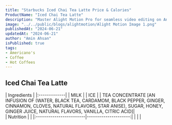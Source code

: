 ```yaml
---
title: "Starbucks Iced Chai Tea Latte Price & Calories"
ProductName: "Iced Chai Tea Latte" 
description: "Master Alight Motion Pro for seamless video editing on Android, iOS, and Tablets with our ultimate guide, unlocking advanced features and elevating your skills in 2024!"
image: "../../public/blogs/alightmotion/Alight Motion Image 1.png"
publishedAt: "2024-06-21"
updatedAt: "2024-06-21"
author: "Amin Ahsan"
isPublished: true
tags:
- Americano's
- Coffee
- Hot Coffees   
---
```


## Iced Chai Tea Latte 
  
<div className="tables-container">
  <div className="table-wrapper">
    | Ingredients  |
    |:-------------|
    | MILK         |
    | ICE          |
    | TEA CONCENTRATE [AN INFUSION OF (WATER, BLACK TEA, CARDAMOM, BLACK PEPPER, GINGER, CINNAMON, CLOVES, NATURAL FLAVORS, STAR ANISE), SUGAR, HONEY, GINGER JUICE, NATURAL FLAVORS, VANILLA, CITRIC ACID]|
  </div>
  <div className="table-wrapper">
    | Nutrition               |                      |  
    |:------------------------|---------------------:|
    |                         |                      |

  </div>
</div>
<style jsx>{`
  .tables-container {
    display: flex;
    flex-direction: row;
    gap: 30px;
  }
  .table-wrapper {
    width: 500px; /* Adjust as needed */
  }
  @media (max-width: 768px) {
    .tables-container {
      flex-direction: column;
      gap: 0px; /* Adjust as needed */
    }
    .table-wrapper {
      width: 100%; /* Adjust as needed */
    }
  }
`}</style>
